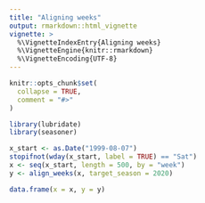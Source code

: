 ```yaml
---
title: "Aligning weeks"
output: rmarkdown::html_vignette
vignette: >
  %\VignetteIndexEntry{Aligning weeks}
  %\VignetteEngine{knitr::rmarkdown}
  %\VignetteEncoding{UTF-8}
---
```


```r
knitr::opts_chunk$set(
  collapse = TRUE,
  comment = "#>"
)
```

```r
library(lubridate)
library(seasoner)
```

```r
x_start <- as.Date("1999-08-07")
stopifnot(wday(x_start, label = TRUE) == "Sat")
x <- seq(x_start, length = 500, by = "week")
y <- align_weeks(x, target_season = 2020)

data.frame(x = x, y = y)
```
